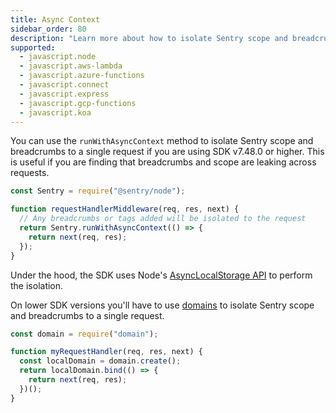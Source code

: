 ```yaml
---
title: Async Context
sidebar_order: 80
description: "Learn more about how to isolate Sentry scope and breadcrumbs across requests."
supported:
  - javascript.node
  - javascript.aws-lambda
  - javascript.azure-functions
  - javascript.connect
  - javascript.express
  - javascript.gcp-functions
  - javascript.koa
---
```


You can use the `runWithAsyncContext` method to isolate Sentry scope and breadcrumbs to a single request if you are using SDK v7.48.0 or higher. This is useful if you are finding that breadcrumbs and scope are leaking across requests.

```javascript
const Sentry = require("@sentry/node");

function requestHandlerMiddleware(req, res, next) {
  // Any breadcrumbs or tags added will be isolated to the request
  return Sentry.runWithAsyncContext(() => {
    return next(req, res);
  });
}
```

Under the hood, the SDK uses Node's [AsyncLocalStorage API](https://nodejs.org/api/async_context.html#class-asynclocalstorage) to perform the isolation.

On lower SDK versions you'll have to use [domains](https://nodejs.org/api/domain.html) to isolate Sentry scope and breadcrumbs to a single request.

```javascript
const domain = require("domain");

function myRequestHandler(req, res, next) {
  const localDomain = domain.create();
  return localDomain.bind(() => {
    return next(req, res);
  })();
}
```
